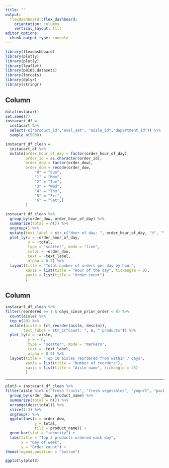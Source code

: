 ```yaml
---
title: ""
output: 
  flexdashboard::flex_dashboard:
    orientation: columns
    vertical_layout: fill
editor_options: 
  chunk_output_type: console
---
```


```r
library(flexdashboard)
library(plotly)
library(plotly)
library(leaflet)
library(p8105.datasets)
library(forcats)
library(dplyr)
library(stringr)
```

Column {data-width=650}
-----------------------------------------------------------------------

```r
data(instacart)
set.seed(7)
instacart_df = 
  instacart %>% 
  select(-c("product_id","eval_set", "aisle_id","department_id")) %>%
  sample_n(5000)

instacart_df_clean =
  instacart_df %>% 
  mutate(order_hour_of_day = factor(order_hour_of_day),
         order_id = as.character(order_id),
         order_dow = factor(order_dow),
         order_dow = recode(order_dow,
             "0" = "Sun",
             "1" = "Mon",
             "2" = "Tue",
             "3" = "Wed",
             "4" = "Thu",
             "5" = "Fri",
             "6" = "Sat",)
         )

instacart_df_clean %>% 
  group_by(order_dow, order_hour_of_day) %>% 
  summarize(total = n()) %>% 
  ungroup() %>% 
  mutate(text_label = str_c("Hour of day: ", order_hour_of_day, "h", "\nTotal orders: ", total, " orders")) %>%
  plot_ly(x = ~order_hour_of_day, 
          y = ~total,
          type = "scatter", mode = "line",
          color = ~order_dow,
          text = ~text_label, 
          alpha = 0.7) %>%
  layout(title = "Total number of orders per day by hour",
         xaxis = list(title = "Hour of the day", tickangle = 0),
         yaxis = list(title = "Order count")
         )
```

Column {data-width=350}
-----------------------------------------------------------------------

```r
instacart_df_clean %>% 
filter(reordered == 1 & days_since_prior_order < 8) %>% 
  count(aisle) %>% 
  top_n(20) %>% 
  mutate(aisle = fct_reorder(aisle, desc(n)),
        text_label = str_c("Count: ", n, " products")) %>% 
  plot_ly(x = ~aisle, 
          y = ~ n,
          type = "scatter", mode = "markers",
          text = ~text_label, 
          alpha = 0.9) %>%
  layout(title = "Top 10 aisles reordered from within 7 days",
         yaxis = list(title = "Number of reorders"),
         xaxis = list(title = "Aisle name", tickangle = 25)
         )
```

-----------------------------------------------------------------------

```r
plot3 = instacart_df_clean %>% 
filter(aisle %in% c("fresh fruits", "fresh vegetables", "yogurt", "packaged vegetables fruits")) %>% 
  group_by(order_dow, product_name) %>% 
  summarize(total = n()) %>%
  arrange(desc(total)) %>% 
  slice(1:3) %>% 
  ungroup() %>% 
  ggplot(aes(x = order_dow,
             y = total,
             fill = product_name)) + 
  geom_bar(stat = "identity") +
  labs(title = "Top 3 products ordered each day",
       x = "Day of week",
       y = "Order count") + 
theme(legend.position = "bottom")

ggplotly(plot3)
```

